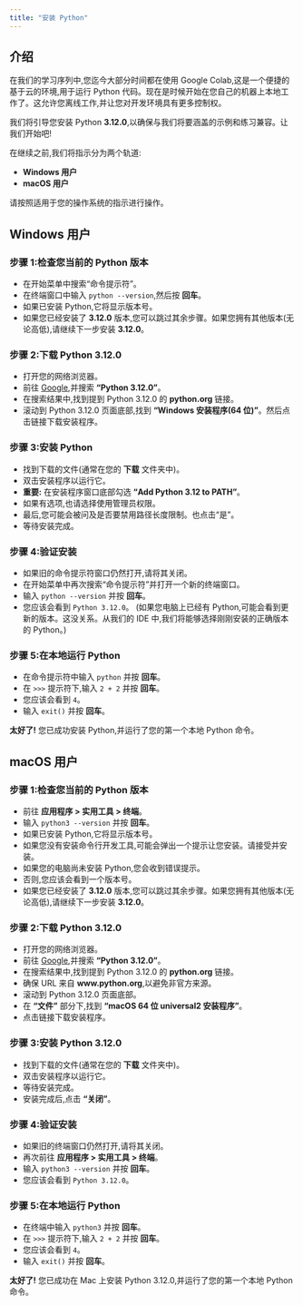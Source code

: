 ```yaml
---
title: "安装 Python"
---
```


## 介绍

在我们的学习序列中,您迄今大部分时间都在使用 Google Colab,这是一个便捷的基于云的环境,用于运行 Python 代码。现在是时候开始在您自己的机器上本地工作了。这允许您离线工作,并让您对开发环境具有更多控制权。

我们将引导您安装 Python **3.12.0**,以确保与我们将要涵盖的示例和练习兼容。让我们开始吧!

在继续之前,我们将指示分为两个轨道:

- **Windows 用户**
- **macOS 用户**

请按照适用于您的操作系统的指示进行操作。

## Windows 用户

### 步骤 1:检查您当前的 Python 版本

- 在开始菜单中搜索“命令提示符”。
- 在终端窗口中输入 `python --version`,然后按 **回车**。
- 如果已安装 Python,它将显示版本号。
- 如果您已经安装了 **3.12.0** 版本,您可以跳过其余步骤。如果您拥有其他版本(无论高低),请继续下一步安装 **3.12.0**。

### 步骤 2:下载 Python 3.12.0

- 打开您的网络浏览器。
- 前往 [Google](https://www.google.com),并搜索 **“Python 3.12.0”**。
- 在搜索结果中,找到提到 Python 3.12.0 的 **python.org** 链接。
- 滚动到 Python 3.12.0 页面底部,找到 **“Windows 安装程序(64 位)”**。然后点击链接下载安装程序。

### 步骤 3:安装 Python

- 找到下载的文件(通常在您的 **下载** 文件夹中)。
- 双击安装程序以运行它。
- **重要:** 在安装程序窗口底部勾选 **“Add Python 3.12 to PATH”**。
- 如果有选项,也请选择使用管理员权限。
- 最后,您可能会被问及是否要禁用路径长度限制。也点击“是”。
- 等待安装完成。

### 步骤 4:验证安装

- 如果旧的命令提示符窗口仍然打开,请将其关闭。
- 在开始菜单中再次搜索“命令提示符”并打开一个新的终端窗口。
- 输入 `python --version` 并按 **回车**。
- 您应该会看到 `Python 3.12.0`。 (如果您电脑上已经有 Python,可能会看到更新的版本。这没关系。从我们的 IDE 中,我们将能够选择刚刚安装的正确版本的 Python。)

### 步骤 5:在本地运行 Python

- 在命令提示符中输入 `python` 并按 **回车**。
- 在 `>>>` 提示符下,输入 `2 + 2` 并按 **回车**。
- 您应该会看到 `4`。
- 输入 `exit()` 并按 **回车**。

**太好了!** 您已成功安装 Python,并运行了您的第一个本地 Python 命令。

## macOS 用户

### 步骤 1:检查您当前的 Python 版本

- 前往 **应用程序 > 实用工具 > 终端**。
- 输入 `python3 --version` 并按 **回车**。
- 如果已安装 Python,它将显示版本号。
- 如果您没有安装命令行开发工具,可能会弹出一个提示让您安装。请接受并安装。
- 如果您的电脑尚未安装 Python,您会收到错误提示。
- 否则,您应该会看到一个版本号。
- 如果您已经安装了 **3.12.0** 版本,您可以跳过其余步骤。如果您拥有其他版本(无论高低),请继续下一步安装 **3.12.0**。

### 步骤 2:下载 Python 3.12.0

- 打开您的网络浏览器。
- 前往 [Google](https://www.google.com),并搜索 **“Python 3.12.0”**。
- 在搜索结果中,找到提到 Python 3.12.0 的 **python.org** 链接。
- 确保 URL 来自 **www.python.org**,以避免非官方来源。
- 滚动到 Python 3.12.0 页面底部。
- 在 **“文件”** 部分下,找到 **“macOS 64 位 universal2 安装程序”**。
- 点击链接下载安装程序。

### 步骤 3:安装 Python 3.12.0

- 找到下载的文件(通常在您的 **下载** 文件夹中)。
- 双击安装程序以运行它。
- 等待安装完成。
- 安装完成后,点击 **“关闭”**。

### 步骤 4:验证安装

- 如果旧的终端窗口仍然打开,请将其关闭。
- 再次前往 **应用程序 > 实用工具 > 终端**。
- 输入 `python3 --version` 并按 **回车**。
- 您应该会看到 `Python 3.12.0`。

### 步骤 5:在本地运行 Python

- 在终端中输入 `python3` 并按 **回车**。
- 在 `>>>` 提示符下,输入 `2 + 2` 并按 **回车**。
- 您应该会看到 `4`。
- 输入 `exit()` 并按 **回车**。

**太好了!** 您已成功在 Mac 上安装 Python 3.12.0,并运行了您的第一个本地 Python 命令。